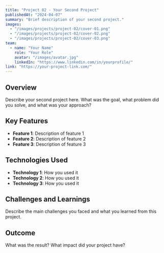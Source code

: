 ```yaml
---
title: "Project 02 - Your Second Project"
publishedAt: "2024-04-07"
summary: "Brief description of your second project."
images:
  - "/images/projects/project-02/cover-01.png"
  - "/images/projects/project-02/cover-02.png"
  - "/images/projects/project-02/cover-03.png"
team:
  - name: "Your Name"
    role: "Your Role"
    avatar: "/images/avatar.jpg"
    linkedIn: "https://www.linkedin.com/in/yourprofile/"
link: "https://your-project-link.com/"
---
```


## Overview

Describe your second project here. What was the goal, what problem did you solve, and what was your approach?

## Key Features

- **Feature 1**: Description of feature 1
- **Feature 2**: Description of feature 2
- **Feature 3**: Description of feature 3

## Technologies Used

- **Technology 1**: How you used it
- **Technology 2**: How you used it
- **Technology 3**: How you used it

## Challenges and Learnings

Describe the main challenges you faced and what you learned from this project.

## Outcome

What was the result? What impact did your project have?
